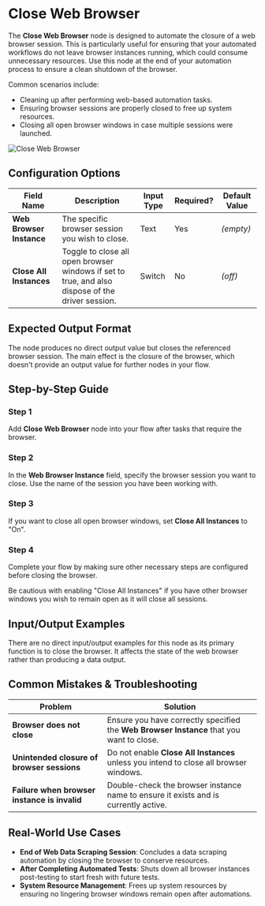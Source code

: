
# Close Web Browser

The **Close Web Browser** node is designed to automate the closure of a web browser session. This is particularly useful for ensuring that your automated workflows do not leave browser instances running, which could consume unnecessary resources. Use this node at the end of your automation process to ensure a clean shutdown of the browser.

Common scenarios include:

- Cleaning up after performing web-based automation tasks.
- Ensuring browser sessions are properly closed to free up system resources.
- Closing all open browser windows in case multiple sessions were launched.

![Close Web Browser](./close-web-browser.png) 

## Configuration Options

| Field Name               | Description                                                                                      | Input Type | Required? | Default Value |
| ------------------------ | ------------------------------------------------------------------------------------------------ | ---------- | --------- | ------------- |
| **Web Browser Instance** | The specific browser session you wish to close.                                                  | Text       | Yes       | _(empty)_     |
| **Close All Instances**  | Toggle to close all open browser windows if set to true, and also dispose of the driver session. | Switch     | No        | _(off)_       |

## Expected Output Format

The node produces no direct output value but closes the referenced browser session. The main effect is the closure of the browser, which doesn't provide an output value for further nodes in your flow.

## Step-by-Step Guide

<Steps>

### Step 1

Add **Close Web Browser** node into your flow after tasks that require the browser.

### Step 2

In the **Web Browser Instance** field, specify the browser session you want to close. Use the name of the session you have been working with.

### Step 3

If you want to close all open browser windows, set **Close All Instances** to "On".

### Step 4

Complete your flow by making sure other necessary steps are configured before closing the browser.

</Steps>

<Callout type="info" title="Tip">
  Be cautious with enabling "Close All Instances" if you have other browser
  windows you wish to remain open as it will close all sessions.
</Callout>

## Input/Output Examples

There are no direct input/output examples for this node as its primary function is to close the browser. It affects the state of the web browser rather than producing a data output.

## Common Mistakes & Troubleshooting

| Problem                                      | Solution                                                                                 |
| -------------------------------------------- | ---------------------------------------------------------------------------------------- |
| **Browser does not close**                   | Ensure you have correctly specified the **Web Browser Instance** that you want to close. |
| **Unintended closure of browser sessions**   | Do not enable **Close All Instances** unless you intend to close all browser windows.    |
| **Failure when browser instance is invalid** | Double-check the browser instance name to ensure it exists and is currently active.      |

## Real-World Use Cases

- **End of Web Data Scraping Session**: Concludes a data scraping automation by closing the browser to conserve resources.
- **After Completing Automated Tests**: Shuts down all browser instances post-testing to start fresh with future tests.
- **System Resource Management**: Frees up system resources by ensuring no lingering browser windows remain open after automations.
